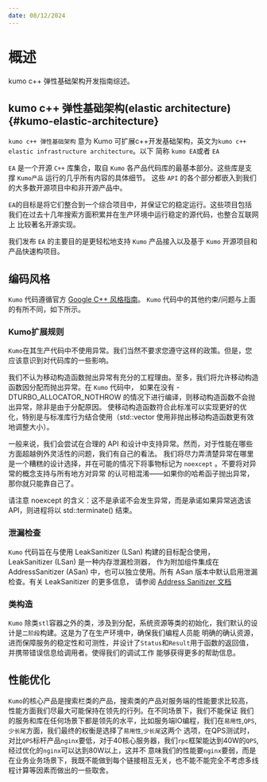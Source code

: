 ```yaml
---
date: 08/12/2024
---
```


# 概述

kumo c++ 弹性基础架构开发指南综述。

## kumo c++ 弹性基础架构(elastic architecture) {#kumo-elastic-architecture}

`kumo c++ 弹性基础架构` 意为 Kumo 可扩展c++开发基础架构，英文为`kumo c++ elastic infrastructure architecture`。以下
简称 `kumo EA`或者 `EA`

`EA` 是一个开源 `C++` 库集合，取自 `Kumo` 各产品代码库的最基本部分。这些库是支撑 `Kumo产品` 运行的几乎所有内容的具体细节。
这些 `API` 的各个部分都嵌入到我们的大多数开源项目中和非开源产品中。

`EA`的目标是将它们整合到一个综合项目中，并保证它的稳定运行。这些项目包括我们在过去十几年搜索方面积累并在生产环境中运行稳定的源代码，也整合互联网上
比较著名开源实现。

我们发布 `EA` 的主要目的是更轻松地支持 `Kumo` 产品接入以及基于 `Kumo` 开源项目和产品快速构项目。

## 编码风格


`Kumo` 代码遵循官方 [Google C++ 风格指南](https://google.github.io/styleguide/cppguide.html)。
`Kumo` 代码中的其他约束/问题与上面的有所不同，如下所示。

### Kumo扩展规则

`Kumo`在其生产代码中不使用异常。我们当然不要求您遵守这样的政策。但是，您应该意识到对代码库的一些影响。

我们不认为移动构造函数抛出异常有充分的工程理由。至多，我们将允许移动构造函数因分配而抛出异常。在 `Kumo` 代码中，
如果在没有 -DTURBO_ALLOCATOR_NOTHROW 的情况下进行编译，则移动构造函数不会抛出异常，除非是由于分配原因。
使移动构造函数符合此标准可以实现更好的优化，特别是与标准库行为结合使用（std::vector 使用非抛出移动构造函数更有效地调整大小）。

一般来说，我们会尝试在合理的 API 和设计中支持异常。然而，对于性能在哪些方面超越例外灵活性的问题，我们有自己的看法。
我们将尽力弄清楚异常在哪里是一个糟糕的设计选择，并在可能的情况下将事物标记为 `noexcept` 。不要将对异常的概念支持与所有地方对异常
的认可相混淆——如果你的哈希函子抛出异常，那你就只能靠自己了。

请注意 noexcept 的含义：这不是承诺不会发生异常，而是承诺如果异常逃逸该 API，则进程将以 std::terminate() 结束。

### 泄漏检查

`Kumo` 代码旨在与使用 LeakSanitizer (LSan) 构建的目标配合使用，LeakSanitizer (LSan) 是一种内存泄漏检测器，
作为附加组件集成在 AddressSanitizer (ASan) 中，也可以独立使用。所有 ASan 版本中默认启用泄漏检查。有关 LeakSanitizer 的更多信息，
请参阅 [Address Sanitizer 文档](https://github.com/google/sanitizers/wiki/AddressSanitizerLeakSanitizer)

### 类构造

`Kumo` 除类`stl`容器之外的类，涉及到分配，系统资源等类的初始化，我们默认的设计是`二阶段`构建。这是为了在生产环境中，确保我们编程人员能
明确的确认资源，进而保障服务的稳定性和可测性，并设计了`Status`和`Result`用于函数的返回值，并携带错误信息给调用者。使得我们的调试工作
能够获得更多的帮助信息。

## 性能优化

`Kumo`的核心产品是搜索栏类的产品，搜索类的产品对服务端的性能要求比较高，性能方面我们尽最大可能保持在领先的行列。在不同场景下，我们不能保证
我们的服务和库在任何场景下都是领先的水平，比如服务端IO编程，我们在`易用性`,`QPS`,`少长尾`方面，我们最终的权衡是选择了`易用性`,`少长尾`这两个
选项，在QPS测试时，对比`QPS`标杆产品`nginx`要低，对于40核心服务器，我们`rpc`框架能达到40W的`QPS`,经过优化的`nginx`可以达到80W以上，这并不
意味我们的性能要`nginx`要弱，而是在业务业务场景下，我既不能做到每个链接相互无关，也不能不能完全不考虑多线程计算等因素而做出的一些取舍。

